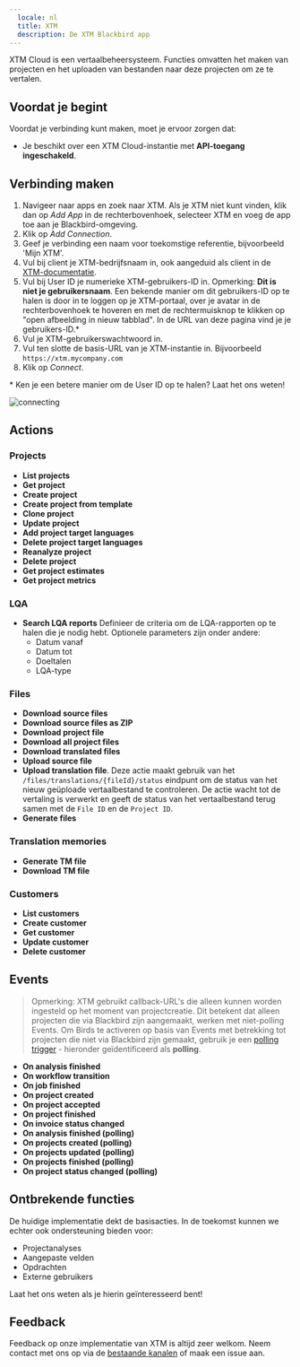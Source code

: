 ```yaml
---
  locale: nl
  title: XTM
  description: De XTM Blackbird app
---
```


<LinkCard title="View on Github" target="_blank" href="https://github.com/bb-io/XTM" icon="github" />

XTM Cloud is een vertaalbeheersysteem. Functies omvatten het maken van projecten en het uploaden van bestanden naar deze projecten om ze te vertalen.

## Voordat je begint

Voordat je verbinding kunt maken, moet je ervoor zorgen dat:

- Je beschikt over een XTM Cloud-instantie met **API-toegang ingeschakeld**.

## Verbinding maken

1. Navigeer naar apps en zoek naar XTM. Als je XTM niet kunt vinden, klik dan op _Add App_ in de rechterbovenhoek, selecteer XTM en voeg de app toe aan je Blackbird-omgeving.
2. Klik op _Add Connection_.
3. Geef je verbinding een naam voor toekomstige referentie, bijvoorbeeld 'Mijn XTM'.
4. Vul bij client je XTM-bedrijfsnaam in, ook aangeduid als client in de [XTM-documentatie](https://api.xtm-cloud.com/rest-api/#tag/XTM-Basic/operation/generateToken).
5. Vul bij User ID je numerieke XTM-gebruikers-ID in. Opmerking: **Dit is niet je gebruikersnaam**. Een bekende manier om dit gebruikers-ID op te halen is door in te loggen op je XTM-portaal, over je avatar in de rechterbovenhoek te hoveren en met de rechtermuisknop te klikken op "open afbeelding in nieuw tabblad". In de URL van deze pagina vind je je gebruikers-ID.\*
6. Vul je XTM-gebruikerswachtwoord in.
7. Vul ten slotte de basis-URL van je XTM-instantie in. Bijvoorbeeld `https://xtm.mycompany.com`
8. Klik op _Connect_.

\* Ken je een betere manier om de User ID op te halen? Laat het ons weten!

![connecting](https://raw.githubusercontent.com/bb-io/XTM/main/image/README/1693487780830.png)

## Actions

### Projects

- **List projects**
- **Get project**
- **Create project**
- **Create project from template**
- **Clone project**
- **Update project**
- **Add project target languages**
- **Delete project target languages**
- **Reanalyze project**
- **Delete project**
- **Get project estimates**
- **Get project metrics**

### LQA

- **Search LQA reports** Definieer de criteria om de LQA-rapporten op te halen die je nodig hebt. Optionele parameters zijn onder andere:
	- Datum vanaf
	- Datum tot
	- Doeltalen
	- LQA-type

### Files

- **Download source files**
- **Download source files as ZIP**
- **Download project file**
- **Download all project files**
- **Download translated files**
- **Upload source file**
- **Upload translation file**. Deze actie maakt gebruik van het `/files/translations/{fileId}/status` eindpunt om de status van het nieuw geüploade vertaalbestand te controleren. De actie wacht tot de vertaling is verwerkt en geeft de status van het vertaalbestand terug samen met de `File ID` en de `Project ID`.
- **Generate files**

### Translation memories

- **Generate TM file**
- **Download TM file**

### Customers

- **List customers**
- **Create customer**
- **Get customer**
- **Update customer**
- **Delete customer**

## Events

>Opmerking: XTM gebruikt callback-URL's die alleen kunnen worden ingesteld op het moment van projectcreatie. Dit betekent dat alleen projecten die via Blackbird zijn aangemaakt, werken met niet-polling Events. Om Birds te activeren op basis van Events met betrekking tot projecten die niet via Blackbird zijn gemaakt, gebruik je een [polling trigger](../concepts/triggers/#polling) - hieronder geïdentificeerd als **polling**.

- **On analysis finished**
- **On workflow transition**
- **On job finished**
- **On project created**
- **On project accepted**
- **On project finished**
- **On invoice status changed**
- **On analysis finished (polling)**
- **On projects created (polling)**
- **On projects updated (polling)**
- **On projects finished (polling)**
- **On project status changed (polling)**

## Ontbrekende functies

De huidige implementatie dekt de basisacties. In de toekomst kunnen we echter ook ondersteuning bieden voor:

- Projectanalyses
- Aangepaste velden
- Opdrachten
- Externe gebruikers

Laat het ons weten als je hierin geïnteresseerd bent!

## Feedback

Feedback op onze implementatie van XTM is altijd zeer welkom. Neem contact met ons op via de [bestaande kanalen](https://www.blackbird.io/) of maak een issue aan.
